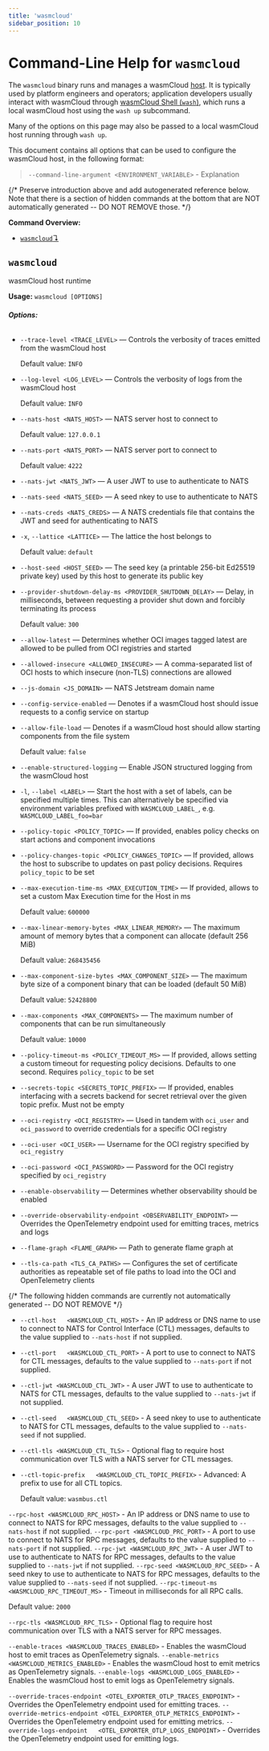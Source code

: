 ```yaml
---
title: 'wasmcloud'
sidebar_position: 10
---
```


# Command-Line Help for `wasmcloud`

The `wasmcloud` binary runs and manages a wasmCloud [host](/docs/concepts/hosts.mdx). It is typically used by platform engineers and operators; application developers usually interact with wasmCloud through [wasmCloud Shell (`wash`)](/docs/ecosystem/wash/index.md), which runs a local wasmCloud host using the `wash up` subcommand. 

Many of the options on this page may also be passed to a local wasmCloud host running through `wash up`.

This document contains all options that can be used to configure the wasmCloud host, in the following format:

> `--command-line-argument <ENVIRONMENT_VARIABLE>` - Explanation

{/* Preserve introduction above and add autogenerated reference below. Note that there is a section of hidden commands at the bottom that are NOT automatically generated -- DO NOT REMOVE those. */}

**Command Overview:**

- [`wasmcloud`↴](#wasmcloud)

## `wasmcloud`

wasmCloud host runtime

**Usage:** `wasmcloud [OPTIONS]`

###### **Options:**

- `--trace-level <TRACE_LEVEL>` — Controls the verbosity of traces emitted from the wasmCloud host

  Default value: `INFO`

- `--log-level <LOG_LEVEL>` — Controls the verbosity of logs from the wasmCloud host

  Default value: `INFO`

- `--nats-host <NATS_HOST>` — NATS server host to connect to

  Default value: `127.0.0.1`

- `--nats-port <NATS_PORT>` — NATS server port to connect to

  Default value: `4222`

- `--nats-jwt <NATS_JWT>` — A user JWT to use to authenticate to NATS
- `--nats-seed <NATS_SEED>` — A seed nkey to use to authenticate to NATS
- `--nats-creds <NATS_CREDS>` — A NATS credentials file that contains the JWT and seed for authenticating to NATS
- `-x`, `--lattice <LATTICE>` — The lattice the host belongs to

  Default value: `default`

- `--host-seed <HOST_SEED>` — The seed key (a printable 256-bit Ed25519 private key) used by this host to generate its public key
- `--provider-shutdown-delay-ms <PROVIDER_SHUTDOWN_DELAY>` — Delay, in milliseconds, between requesting a provider shut down and forcibly terminating its process

  Default value: `300`

- `--allow-latest` — Determines whether OCI images tagged latest are allowed to be pulled from OCI registries and started
- `--allowed-insecure <ALLOWED_INSECURE>` — A comma-separated list of OCI hosts to which insecure (non-TLS) connections are allowed
- `--js-domain <JS_DOMAIN>` — NATS Jetstream domain name
- `--config-service-enabled` — Denotes if a wasmCloud host should issue requests to a config service on startup
- `--allow-file-load` — Denotes if a wasmCloud host should allow starting components from the file system

  Default value: `false`

- `--enable-structured-logging` — Enable JSON structured logging from the wasmCloud host
- `-l`, `--label <LABEL>` — Start the host with a set of labels, can be specified multiple times. This can alternatively be specified via environment variables prefixed with `WASMCLOUD_LABEL_`, e.g. `WASMCLOUD_LABEL_foo=bar`
- `--policy-topic <POLICY_TOPIC>` — If provided, enables policy checks on start actions and component invocations
- `--policy-changes-topic <POLICY_CHANGES_TOPIC>` — If provided, allows the host to subscribe to updates on past policy decisions. Requires `policy_topic` to be set
- `--max-execution-time-ms <MAX_EXECUTION_TIME>` — If provided, allows to set a custom Max Execution time for the Host in ms

  Default value: `600000`

- `--max-linear-memory-bytes <MAX_LINEAR_MEMORY>` — The maximum amount of memory bytes that a component can allocate (default 256 MiB)

  Default value: `268435456`

- `--max-component-size-bytes <MAX_COMPONENT_SIZE>` — The maximum byte size of a component binary that can be loaded (default 50 MiB)

  Default value: `52428800`

- `--max-components <MAX_COMPONENTS>` — The maximum number of components that can be run simultaneously

  Default value: `10000`

- `--policy-timeout-ms <POLICY_TIMEOUT_MS>` — If provided, allows setting a custom timeout for requesting policy decisions. Defaults to one second. Requires `policy_topic` to be set
- `--secrets-topic <SECRETS_TOPIC_PREFIX>` — If provided, enables interfacing with a secrets backend for secret retrieval over the given topic prefix. Must not be empty
- `--oci-registry <OCI_REGISTRY>` — Used in tandem with `oci_user` and `oci_password` to override credentials for a specific OCI registry
- `--oci-user <OCI_USER>` — Username for the OCI registry specified by `oci_registry`
- `--oci-password <OCI_PASSWORD>` — Password for the OCI registry specified by `oci_registry`
- `--enable-observability` — Determines whether observability should be enabled
- `--override-observability-endpoint <OBSERVABILITY_ENDPOINT>` — Overrides the OpenTelemetry endpoint used for emitting traces, metrics and logs
- `--flame-graph <FLAME_GRAPH>` — Path to generate flame graph at
- `--tls-ca-path <TLS_CA_PATHS>` — Configures the set of certificate authorities as repeatable set of file paths to load into the OCI and OpenTelemetry clients

{/* The following hidden commands are currently not automatically generated -- DO NOT REMOVE */}

- `--ctl-host	<WASMCLOUD_CTL_HOST>` - An IP address or DNS name to use to connect to NATS for Control Interface (CTL) messages, defaults to the value supplied to `--nats-host` if not supplied.
- `--ctl-port	<WASMCLOUD_CTL_PORT>` - A port to use to connect to NATS for CTL messages, defaults to the value supplied to `--nats-port` if not supplied.
- `--ctl-jwt <WASMCLOUD_CTL_JWT>` - A user JWT to use to authenticate to NATS for CTL messages, defaults to the value supplied to `--nats-jwt` if not supplied.
- `--ctl-seed	<WASMCLOUD_CTL_SEED>` - A seed nkey to use to authenticate to NATS for CTL messages, defaults to the value supplied to `--nats-seed` if not supplied.
- `--ctl-tls <WASMCLOUD_CTL_TLS>` - Optional flag to require host communication over TLS with a NATS server for CTL messages.
- `--ctl-topic-prefix	<WASMCLOUD_CTL_TOPIC_PREFIX>` - Advanced: A prefix to use for all CTL topics.

  Default value: `wasmbus.ctl`

`--rpc-host	<WASMCLOUD_RPC_HOST>` - An IP address or DNS name to use to connect to NATS for RPC messages, defaults to the value supplied to `--nats-host` if not supplied.
`--rpc-port	<WASMCLOUD_PRC_PORT>` - A port to use to connect to NATS for RPC messages, defaults to the value supplied to `--nats-port` if not supplied.
`--rpc-jwt <WASMCLOUD_RPC_JWT>` - A user JWT to use to authenticate to NATS for RPC messages, defaults to the value supplied to `--nats-jwt` if not supplied.
`--rpc-seed	<WASMCLOUD_RPC_SEED>` - A seed nkey to use to authenticate to NATS for RPC messages, defaults to the value supplied to `--nats-seed` if not supplied.
`--rpc-timeout-ms	<WASMCLOUD_RPC_TIMEOUT_MS>` - Timeout in milliseconds for all RPC calls.

  Default value: `2000`

`--rpc-tls <WASMCLOUD_RPC_TLS>` - Optional flag to require host communication over TLS with a NATS server for RPC messages.

`--enable-traces <WASMCLOUD_TRACES_ENABLED>` - Enables the wasmCloud host to emit traces as OpenTelemetry signals.
`--enable-metrics	<WASMCLOUD_METRICS_ENABLED>` - Enables the wasmCloud host to emit metrics as OpenTelemetry signals.
`--enable-logs <WASMCLOUD_LOGS_ENABLED>` - Enables the wasmCloud host to emit logs as OpenTelemetry signals.

`--override-traces-endpoint	<OTEL_EXPORTER_OTLP_TRACES_ENDPOINT>` - Overrides the OpenTelemetry endpoint used for emitting traces.
`--override-metrics-endpoint <OTEL_EXPORTER_OTLP_METRICS_ENDPOINT>` - Overrides the OpenTelemetry endpoint used for emitting metrics.
`--override-logs-endpoint	<OTEL_EXPORTER_OTLP_LOGS_ENDPOINT>` - Overrides the OpenTelemetry endpoint used for emitting logs.
